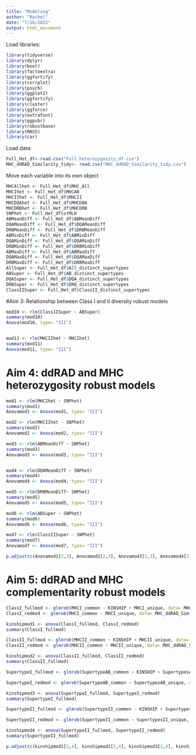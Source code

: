 ```yaml
---
title: "Modeling"
author: "Rachel"
date: "7/16/2021"
output: html_document
---
```


Load libraries:
```r
library(tidyverse)
library(dplyr)
library(boot)
library(factoextra)
library(ggfortify)
library(corrplot)
library(psych)
library(ggplot2)
library(ggfortify)
library(cluster)
library(ggforce)
library(extrafont)
library(ggpubr)
library(robustbase)
library(MASS)
library(car)
```

Load data:
```r
Full_Het_df<-read.csv("Full_heterozygosity_df.csv")
MHC_ddRAD_Similarity_tidy<- read.csv("MHC_ddRAD_Similarity_tidy.csv")

```

Move each variable into its own object
```r
MHCAllhet <- Full_Het_df$MHC_All
MHCIhet <- Full_Het_df$MHCAB
MHCIIhet <- Full_Het_df$MHCII
MHCDQAhet <- Full_Het_df$MHCDQA
MHCDRBhet <- Full_Het_df$MHCDRB
SNPhet <- Full_Het_df$stMLH
ABMeanDiff <- Full_Het_df$ABMeanDiff
DQAMeanDiff <- Full_Het_df$DQAMeanDiff
DRBMeanDiff <- Full_Het_df$DRBMeanDiff
ABMinDiff <- Full_Het_df$ABMinDiff
DQAMinDiff <- Full_Het_df$DQAMinDiff
DRBMinDiff <- Full_Het_df$DRBMinDiff
ABMaxDiff <- Full_Het_df$ABMaxDiff
DQAMaxDiff <- Full_Het_df$DQAMaxDiff
DRBMaxDiff <- Full_Het_df$DRBMaxDiff
AllSuper <- Full_Het_df$All_distinct_supertypes
ABSuper <- Full_Het_df$AB_distinct_supertypes
DQASuper <- Full_Het_df$DQA_distinct_supertypes
DRBSuper <- Full_Het_df$DRB_distinct_supertypes
ClassIISuper <- Full_Het_df$ClassII_distinct_supertypes
```


#Aim 3: Relationship between Class I and II diversity robust models
```r
mod10 <- rlm(ClassIISuper ~ ABSuper)
summary(mod10)
Anova(mod10, type= "III")


mod11 <- rlm(MHCIIhet ~ MHCIhet)
summary(mod11)
Anova(mod11, type= "III")
```


# Aim 4: ddRAD and MHC heterozygosity robust models 
```r
mod1 <- rlm(MHCIhet ~ SNPhet)
summary(mod1)
Anovamod1 <- Anova(mod1, type= "III")

mod2 <- rlm(MHCIIhet ~ SNPhet)
summary(mod2)
Anovamod2 <- Anova(mod2, type= "III")

mod3 <- rlm(ABMeanDiff ~ SNPhet)
summary(mod3)
Anovamod3 <- Anova(mod3, type= "III")


mod4 <- rlm(DQAMeanDiff ~ SNPhet)
summary(mod4)
Anovamod4 <- Anova(mod4, type= "III")

mod5 <- rlm(DRBMeanDiff~ SNPhet)
summary(mod5)
Anovamod5 <- Anova(mod5, type= "III")

mod6 <- rlm(ABSuper ~ SNPhet)
summary(mod6)
Anovamod6 <- Anova(mod6, type= "III")

mod7 <- rlm(ClassIISuper ~ SNPhet)
summary(mod7)
Anovamod7 <- Anova(mod7, type= "III")

p.adjust(c(Anovamod1[2,3], Anovamod2[2,3], Anovamod3[2,3], Anovamod4[2,3], Anovamod5[2,3], Anovamod6[2,3], Anovamod7[2,3]), method= "fdr")
```



# Aim 5: ddRAD and MHC complementarity robust models

```r
ClassI_fullmod <- glmrob(MHCI_common ~ KINSHIP + MHCI_unique, data= MHC_ddRAD_Similarity_tidy, family=poisson);
ClassI_redmod <- glmrob(MHCI_common ~ MHCI_unique, data= MHC_ddRAD_Similarity_tidy, family=poisson);

kinshipmod1 <- anova(ClassI_fullmod, ClassI_redmod)
summary(ClassI_fullmod)
```

```r
ClassII_fullmod <- glmrob(MHCII_common ~ KINSHIP + MHCII_unique, data= MHC_ddRAD_Similarity_tidy, family=poisson);
ClassII_redmod <- glmrob(MHCII_common ~ MHCII_unique, data= MHC_ddRAD_Similarity_tidy, family=poisson);

kinshipmod2 <- anova(ClassII_fullmod, ClassII_redmod)
summary(ClassII_fullmod)
```


```r
SupertypeI_fullmod <- glmrob(SupertypeAB_common ~ KINSHIP + SupertypesAB_unique, data= MHC_ddRAD_Similarity_tidy, family= poisson)

SupertypeI_redmod <- glmrob(SupertypeAB_common ~ SupertypesAB_unique, data= MHC_ddRAD_Similarity_tidy, family= poisson)

kinshipmod3 <- anova(SupertypeI_fullmod, SupertypeI_redmod)
summary(SupertypeI_fullmod)
```


```r
SupertypeII_fullmod <- glmrob(SupertypeII_common ~ KINSHIP + SupertypesII_unique, data= MHC_ddRAD_Similarity_tidy, family= poisson)

SupertypeII_redmod <- glmrob(SupertypeII_common ~ SupertypesII_unique, data= MHC_ddRAD_Similarity_tidy, family= poisson)

kinshipmod4 <- anova(SupertypeII_fullmod, SupertypeII_redmod)
summary(SupertypeII_fullmod)
```

```r
p.adjust(c(kinshipmod1[2,4], kinshipmod2[2,4], kinshipmod3[2,4], kinshipmod4[2,4]), method="fdr")
```



